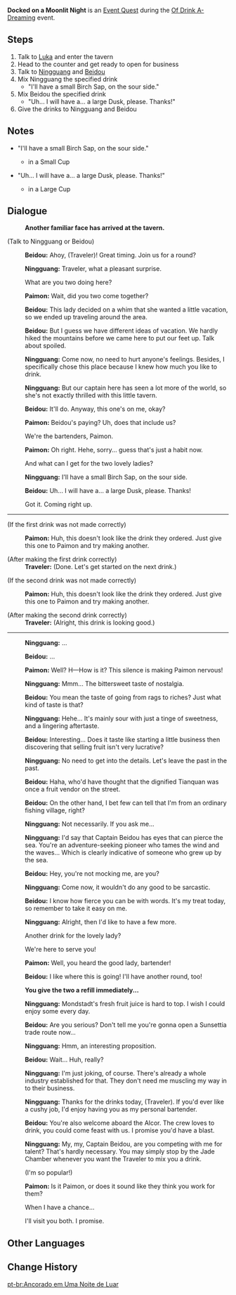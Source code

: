 {{Quest Infobox
|id            = 
|image         = Event Quest Docked on a Moonlit Night.png
|type          = World
|region        = Mondstadt
|area          = Starfell Valley
|subarea       = City of Mondstadt
|event_name    = Of Drink A-Dreaming
|summary       = Ningguang takes a vacation with Beidou, and the two stop by Angel's Share to order drinks served by the Traveler.
|requirement   = Complete [[Dandelion, Rose, and Windwheel Aster]] and [[Surrounded by the Aroma of Tea]]
|startLocation = [[City of Mondstadt]], [[Mondstadt]]
|next          = 
|primogems     = 60
|mora          = 40,000
|other         = 
|characters    = Beidou; Ningguang; Paimon; Traveler
|voiced        = yes
}}
'''Docked on a Moonlit Night''' is an [[Event Quest]] during the [[Of Drink A-Dreaming]] event.

==Steps==
# Talk to [[Luka]] and enter the tavern
# Head to the counter and get ready to open for business
# Talk to [[Ningguang]] and [[Beidou]]
# Mix Ningguang the specified drink
#* "I'll have a small Birch Sap, on the sour side."
# Mix Beidou the specified drink
#* "Uh... I will have a... a large Dusk, please. Thanks!"
# Give the drinks to Ningguang and Beidou

==Notes==
* "I'll have a small Birch Sap, on the sour side."
** {{Ingredient|Juice|2}}{{Ingredient|Lemon|2+}} in a Small Cup
* "Uh... I will have a... a large Dusk, please. Thanks!"
** {{Ingredient|Tea|1}}{{Ingredient|Juice|2}} in a Large Cup

==Dialogue==
{{Quest Description|"Do you know that I met a very nice client today? She moved and talked with grace &mdash; a very generous buyer, too."<br />"What did you sell her?" "Trade secret."}}
{{Dialogue start}}
:'''Another familiar face has arrived at the tavern.'''

;(Talk to Ningguang or Beidou)
:{{A|vo eqtj007 1 beidou 01.ogg|}} '''Beidou:''' Ahoy, (Traveler)! Great timing. Join us for a round?
:{{A|vo eqtj007 1 ningguang 01.ogg|}} '''Ningguang:''' Traveler, what a pleasant surprise.
:{{DIcon}} What are you two doing here?
:{{A|vo eqtj007 1 paimon 01.ogg|}} '''Paimon:''' Wait, did you two come together?
:{{A|vo eqtj007 1 beidou 02.ogg|}} '''Beidou:''' This lady decided on a whim that she wanted a little vacation, so we ended up traveling around the area.
:{{A|vo eqtj007 1 beidou 03.ogg|}} '''Beidou:''' But I guess we have different ideas of vacation. We hardly hiked the mountains before we came here to put our feet up. Talk about spoiled.
:{{A|vo eqtj007 1 ningguang 02.ogg|}} '''Ningguang:''' Come now, no need to hurt anyone's feelings. Besides, I specifically chose this place because I knew how much you like to drink.
:{{A|vo eqtj007 1 ningguang 03.ogg|}} '''Ningguang:''' But our captain here has seen a lot more of the world, so she's not exactly thrilled with this little tavern.
:{{A|vo eqtj007 1 beidou 04.ogg|}} '''Beidou:''' It'll do. Anyway, this one's on me, okay?
:{{A|vo eqtj007 1 paimon 02.ogg|}} '''Paimon:''' Beidou's paying? Uh, does that include us?
:{{DIcon}} We're the bartenders, Paimon.
:{{A|vo eqtj007 1 paimon 03.ogg|}} '''Paimon:''' Oh right. Hehe, sorry... guess that's just a habit now.
:{{DIcon}} And what can I get for the two lovely ladies?
:{{A|vo eqtj007 1 ningguang 04.ogg|}} '''Ningguang:''' I'll have a small Birch Sap, on the sour side.
:{{A|vo eqtj007 1 beidou 05.ogg|}} '''Beidou:''' Uh... I will have a... a large Dusk, please. Thanks!
:{{DIcon}} Got it. Coming right up.
----
;(If the first drink was not made correctly)
:{{A|Vo eqtj002 3 paimon 01.ogg}} '''Paimon:''' Huh, this doesn't look like the drink they ordered. Just give this one to Paimon and try making another.

;(After making the first drink correctly)
:'''Traveler:''' (Done. Let's get started on the next drink.)

;(If the second drink was not made correctly)
:{{A|Vo eqtj002 3 paimon 01.ogg}} '''Paimon:''' Huh, this doesn't look like the drink they ordered. Just give this one to Paimon and try making another.

;(After making the second drink correctly)
:'''Traveler:''' (Alright, this drink is looking good.)
----
:{{A|vo eqtj007 2 ningguang 01.ogg|}} '''Ningguang:''' ...
:{{A|vo eqtj007 2 beidou 01.ogg|}} '''Beidou:''' ...
:{{A|vo eqtj007 2 paimon 01.ogg|}} '''Paimon:''' Well? H&mdash;How is it? This silence is making Paimon nervous!
:{{A|vo eqtj007 2 ningguang 02.ogg|}} '''Ningguang:''' Mmm... The bittersweet taste of nostalgia.
:{{A|vo eqtj007 2 beidou 02.ogg|}} '''Beidou:''' You mean the taste of going from rags to riches? Just what kind of taste is that?
:{{A|vo eqtj007 2 ningguang 03.ogg|}} '''Ningguang:''' Hehe... It's mainly sour with just a tinge of sweetness, and a lingering aftertaste.
:{{A|vo eqtj007 2 beidou 03.ogg|}} '''Beidou:''' Interesting... Does it taste like starting a little business then discovering that selling fruit isn't very lucrative?
:{{A|vo eqtj007 2 ningguang 04.ogg|}} '''Ningguang:''' No need to get into the details. Let's leave the past in the past.
:{{A|vo eqtj007 2 beidou 04.ogg|}} '''Beidou:''' Haha, who'd have thought that the dignified Tianquan was once a fruit vendor on the street.
:{{A|vo eqtj007 2 beidou 05.ogg|}} '''Beidou:''' On the other hand, I bet few can tell that I'm from an ordinary fishing village, right?
:{{A|vo eqtj007 2 ningguang 05.ogg|}} '''Ningguang:''' Not necessarily. If you ask me...
:{{A|vo eqtj007 2 ningguang 06.ogg|}} '''Ningguang:''' I'd say that Captain Beidou has eyes that can pierce the sea. You're an adventure-seeking pioneer who tames the wind and the waves... Which is clearly indicative of someone who grew up by the sea.
:{{A|vo eqtj007 2 beidou 06.ogg|}} '''Beidou:''' Hey, you're not mocking me, are you?
:{{A|vo eqtj007 2 ningguang 07.ogg|}} '''Ningguang:''' Come now, it wouldn't do any good to be sarcastic.
:{{A|vo eqtj007 2 beidou 07.ogg|}} '''Beidou:''' I know how fierce you can be with words. It's my treat today, so remember to take it easy on me.
:{{A|vo eqtj007 2 ningguang 08.ogg|}} '''Ningguang:''' Alright, then I'd like to have a few more.
:{{DIcon}} Another drink for the lovely lady?
:{{DIcon}} We're here to serve you!
:{{A|vo eqtj007 2 paimon 02.ogg|}} '''Paimon:''' Well, you heard the good lady, bartender!
:{{A|vo eqtj007 2 beidou 08.ogg|}} '''Beidou:''' I like where this is going! I'll have another round, too!

:'''You give the two a refill immediately...'''

:{{A|vo eqtj007 2 ningguang 09.ogg|}} '''Ningguang:''' Mondstadt's fresh fruit juice is hard to top. I wish I could enjoy some every day.
:{{A|vo eqtj007 2 beidou 09.ogg|}} '''Beidou:''' Are you serious? Don't tell me you're gonna open a Sunsettia trade route now...
:{{A|vo eqtj007 2 ningguang 10.ogg|}} '''Ningguang:''' Hmm, an interesting proposition.
:{{A|vo eqtj007 2 beidou 10.ogg|}} '''Beidou:''' Wait... Huh, really?
:{{A|vo eqtj007 2 ningguang 11.ogg|}} '''Ningguang:''' I'm just joking, of course. There's already a whole industry established for that. They don't need me muscling my way in to their business.
:{{A|vo eqtj007 2 ningguang 12.ogg|}} '''Ningguang:''' Thanks for the drinks today, (Traveler). If you'd ever like a cushy job, I'd enjoy having you as my personal bartender.
:{{A|vo eqtj007 2 beidou 11.ogg|}} '''Beidou:''' You're also welcome aboard the Alcor. The crew loves to drink, you could come feast with us. I promise you'd have a blast.
:{{A|vo eqtj007 2 ningguang 13.ogg|}} '''Ningguang:''' My, my, Captain Beidou, are you competing with me for talent? That's hardly necessary. You may simply stop by the Jade Chamber whenever you want the Traveler to mix you a drink.
:{{DIcon}} (I'm so popular!)
:{{A|vo eqtj007 2 paimon 03.ogg|}} '''Paimon:''' Is it Paimon, or does it sound like they think you work for them?
:{{DIcon}} When I have a chance...
:{{DIcon}} I'll visit you both. I promise.
{{Dialogue end}}

==Other Languages==
{{Other Languages
|en      = Docked on a Moonlit Night
|zhs     = 月夜，泊船码头
|zhs_rm  = Yuèyè, Bóchuán Mǎtóu
|zht     = 月夜，泊船碼頭
|zht_rm  = Yuèyè, Bóchuán Mǎtóu
|zh_tl   = Moonlit Night, Ship Docked on the Wharf
|ja      = 月夜、船は埠頭に泊まる
|ja_rm   = Tsukiyo, Fune wa Futou ni Tomasu
|ja_tl   = Moonlit Night, Ship Docked on the Wharf
|ko      = 달밤, 그리고 부두
|ko_rm   = Dalbam, Geurigo Budu
|ko_tl   = Moonlit Night, And Dock
|es      = El muelle bajo la luna
|es_tl   = The Dock Under the Moon
|fr      = Amarrée sous le clair de lune
|fr_tl   = Docked Under the Moonlight
|ru      = Ночь. Луна. Причал.
|ru_tl   = 
|th      = คืนแห่งจันทร์ในท่าเทียบเรือ
|th_rm   = 
|th_tl   = 
|vi      = Cập Bến Đêm Trăng
|vi_tl   = 
|de      = Angedockt in einer mondhellen Nacht
|de_tl   = Docked in a Moonlit Night
|id      = Berlabuh Pada Malam Bulan Bersinar
|id_tl   = Docked on a Moonlit Night
|pt      = Ancorado em Uma Noite de Luar
|pt_tl   = 
}}

==Change History==
{{Change History|2.5}}

[[pt-br:Ancorado em Uma Noite de Luar]]